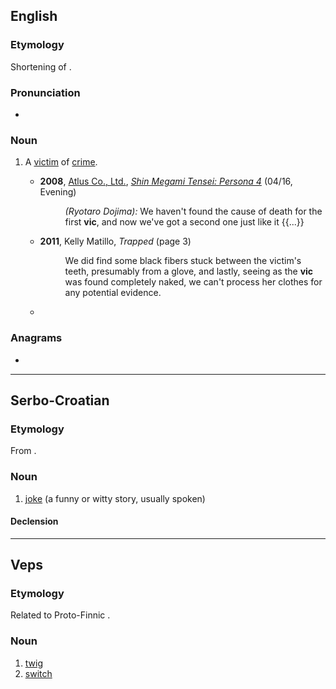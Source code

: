 {{also|Vic|VIC|víc|viç|vic.|Vic.}}
==English==

===Etymology===
Shortening of {{m|en|victim}}.

===Pronunciation===
* {{audio|en|En-au-vic.ogg|Audio (AU)}}

===Noun===
{{en-noun}}

# {{lb|en|law enforcement|slang}} A [[victim]] of [[crime]].
#* '''2008''', [[w:Atlus|Atlus Co., Ltd.]], ''[[w:Shin Megami Tensei: Persona 4|Shin Megami Tensei: Persona 4]]'' (04/16, Evening)
#*: ''(Ryotaro Dojima):'' We haven't found the cause of death for the first '''vic''', and now we've got a second one just like it {{...}}
#* '''2011''', Kelly Matillo, ''Trapped'' (page 3)
#*: We did find some black fibers stuck between the victim's teeth, presumably from a glove, and lastly, seeing as the '''vic''' was found completely naked, we can't process her clothes for any potential evidence.
#* {{quote-book|en|year=2011|author=Gregg Olsen|title=Victim Six|passage=“The '''vic''' was found by some birdwatchers at the Theler Wetlands,” he began.}}

===Anagrams===
* {{anagrams|en|a=civ|CVI|Civ|IVC|civ}}

----

==Serbo-Croatian==

===Etymology===
From {{der|sh|de|Witz}}.

===Noun===
{{sh-noun|g=m|head=vȉc}}

# [[joke]] (a funny or witty story, usually spoken)

====Declension====
{{sh-decl-noun
|vȉc|vicevi
|vìca|viceva
|vicu|vicevima
|vic|viceve
|vicu|vicevi
|vicu|vicevima
|vicem|vicevima
}}

----

==Veps==

===Etymology===
Related to Proto-Finnic {{m|vep|fiu-fin-pro|*vicca}}.

===Noun===
{{vep-noun}}

# [[twig]]
# [[switch]]